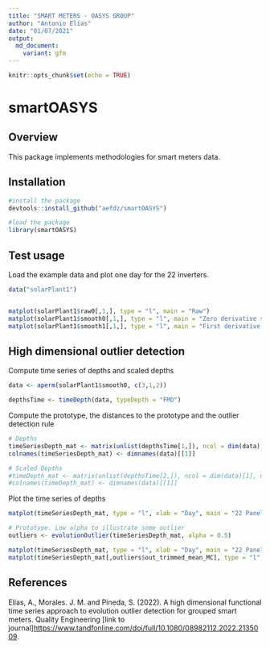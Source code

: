 ```yaml
---
title: "SMART METERS - OASYS GROUP"
author: "Antonio Elías"
date: "01/07/2021"
output:
  md_document:
    variant: gfm
---
```


```r
knitr::opts_chunk$set(echo = TRUE)
```

smartOASYS
=======

## Overview

This package implements methodologies for smart meters data.

## Installation 

```r
#install the package
devtools::install_github("aefdz/smartOASYS")
```

```r
#load the package
library(smartOASYS)
```

## Test usage
Load the example data and plot one day for the 22 inverters.

```r
data("solarPlant1")


matplot(solarPlant1$raw0[,1,], type = "l", main = "Raw")
matplot(solarPlant1$smooth0[,1,], type = "l", main = "Zero derivative smooth")
matplot(solarPlant1$smooth1[,1,], type = "l", main = "First derivative smooth")
```

## High dimensional outlier detection

Compute time series of depths and scaled depths
```r
data <- aperm(solarPlant1$smooth0, c(3,1,2))

depthsTime <- timeDepth(data, typeDepth = "FMD")
```

Compute the prototype, the distances to the prototype and the outlier detection rule
```r
# Depths
timeSeriesDepth_mat <- matrix(unlist(depthsTime[1,]), ncol = dim(data)[1], nrow = dim(data)[3])
colnames(timeSeriesDepth_mat) <- dimnames(data)[[1]]

# Scaled Depths
#timeDepth_mat <- matrix(unlist(depthsTime[2,]), ncol = dim(data)[1], nrow = dim(data)[3])
#colnames(timeDepth_mat) <- dimnames(data)[[1]]
```

Plot the time series of depths

```r
matplot(timeSeriesDepth_mat, type = "l", xlab = "Day", main = "22 Panels")
```


```r
# Prototype. Low alpha to illustrate some outlier
outliers <- evolutionOutlier(timeSeriesDepth_mat, alpha = 0.5)
```

```r
matplot(timeSeriesDepth_mat, type = "l", xlab = "Day", main = "22 Panels", col = "black")
matplot(timeSeriesDepth_mat[,outliers$out_trimmed_mean_MC], type = "l", add = TRUE, col = "red", lwd = 2)
```

## References

Elías, A., Morales. J. M. and Pineda, S. (2022). A high dimensional functional time series approach to evolution outlier detection for grouped smart meters. Quality Engineering [link to journal]<https://www.tandfonline.com/doi/full/10.1080/08982112.2022.2135009>.

